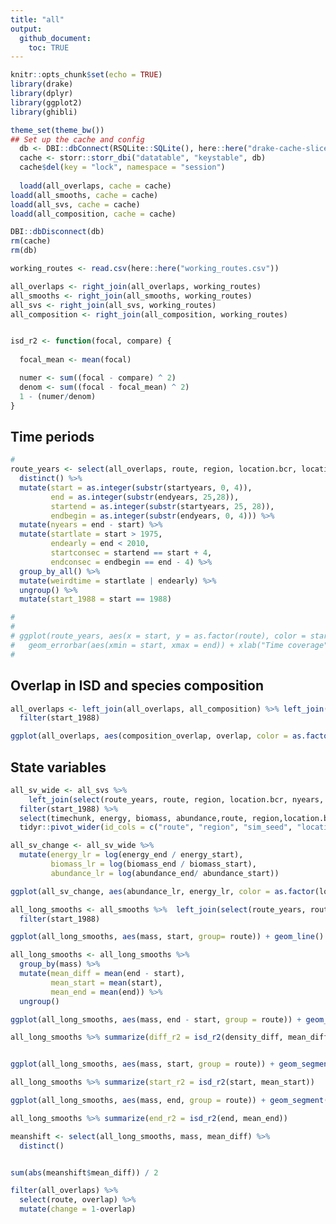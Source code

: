 ```yaml
---
title: "all"
output:
  github_document:
    toc: TRUE
---
```


```r
knitr::opts_chunk$set(echo = TRUE)
library(drake)
library(dplyr)
library(ggplot2)
library(ghibli)

theme_set(theme_bw())
## Set up the cache and config
  db <- DBI::dbConnect(RSQLite::SQLite(), here::here("drake-cache-sliced.sqlite"))
  cache <- storr::storr_dbi("datatable", "keystable", db)
  cache$del(key = "lock", namespace = "session")
  
  loadd(all_overlaps, cache = cache)
loadd(all_smooths, cache = cache)  
loadd(all_svs, cache = cache)
loadd(all_composition, cache = cache)

DBI::dbDisconnect(db)
rm(cache)
rm(db)
```

```r

working_routes <- read.csv(here::here("working_routes.csv"))

all_overlaps <- right_join(all_overlaps, working_routes)
all_smooths <- right_join(all_smooths, working_routes)
all_svs <- right_join(all_svs, working_routes)
all_composition <- right_join(all_composition, working_routes)


isd_r2 <- function(focal, compare) {
  
  focal_mean <- mean(focal)

  numer <- sum((focal - compare) ^ 2)
  denom <- sum((focal - focal_mean) ^ 2)
  1 - (numer/denom)
}
```

## Time periods

```r
# 
route_years <- select(all_overlaps, route, region, location.bcr, location.routename, startyears, endyears) %>%
  distinct() %>%
  mutate(start = as.integer(substr(startyears, 0, 4)),
         end = as.integer(substr(endyears, 25,28)),
         startend = as.integer(substr(startyears, 25, 28)),
         endbegin = as.integer(substr(endyears, 0, 4))) %>%
  mutate(nyears = end - start) %>%
  mutate(startlate = start > 1975,
         endearly = end < 2010,
         startconsec = startend == start + 4,
         endconsec = endbegin == end - 4) %>%
  group_by_all() %>%
  mutate(weirdtime = startlate | endearly) %>%
  ungroup() %>%
  mutate(start_1988 = start == 1988)

#
# 
# ggplot(route_years, aes(x = start, y = as.factor(route), color = start_1988)) + 
#   geom_errorbar(aes(xmin = start, xmax = end)) + xlab("Time coverage") + ylab("Route")
# 


```


## Overlap in ISD and species composition

```r

all_overlaps <- left_join(all_overlaps, all_composition) %>% left_join(select(route_years, route, region, location.bcr, nyears, start_1988)) %>%
  filter(start_1988)

ggplot(all_overlaps, aes(composition_overlap, overlap, color = as.factor(location.bcr))) + geom_point() + geom_abline(intercept = 0, slope = 1) + xlim(.4, 1) + ylim(.4,1) + theme(legend.position = "none")


```


## State variables

```r

all_sv_wide <- all_svs %>%
    left_join(select(route_years, route, region, location.bcr, nyears, start_1988)) %>%
  filter(start_1988) %>%
  select(timechunk, energy, biomass, abundance,route, region,location.bcr, sim_seed) %>%
  tidyr::pivot_wider(id_cols = c("route", "region", "sim_seed", "location.bcr"), names_from = timechunk, values_from = c("energy", "biomass", "abundance"))

all_sv_change <- all_sv_wide %>%
  mutate(energy_lr = log(energy_end / energy_start),
         biomass_lr = log(biomass_end / biomass_start),
         abundance_lr = log(abundance_end/ abundance_start)) 

ggplot(all_sv_change, aes(abundance_lr, energy_lr, color = as.factor(location.bcr))) + geom_point() + geom_abline(intercept = 0, slope = 1) 

```



```r

all_long_smooths <- all_smooths %>%  left_join(select(route_years, route, region, location.bcr, nyears, start_1988)) %>%
  filter(start_1988)

ggplot(all_long_smooths, aes(mass, start, group= route)) + geom_line()
```

```r

all_long_smooths <- all_long_smooths %>%
  group_by(mass) %>%
  mutate(mean_diff = mean(end - start),
         mean_start = mean(start),
         mean_end = mean(end)) %>%
  ungroup()

ggplot(all_long_smooths, aes(mass, end - start, group = route)) + geom_segment(aes(x = mass, y = 0, xend = mass, yend = end - start), alpha = .05) + xlim(1, 8) + geom_line(aes(mass, mean_diff), color = "green", alpha = .05)

all_long_smooths %>% summarize(diff_r2 = isd_r2(density_diff, mean_diff))


ggplot(all_long_smooths, aes(mass, start, group = route)) + geom_segment(aes(x = mass, y = 0, xend = mass, yend =  start), alpha = .05) + xlim(1, 8) + geom_line(aes(mass, mean_start), color = "green", alpha = .05)

all_long_smooths %>% summarize(start_r2 = isd_r2(start, mean_start))

ggplot(all_long_smooths, aes(mass, end, group = route)) + geom_segment(aes(x = mass, y = 0, xend = mass, yend = end), alpha = .05) + xlim(1, 8) + geom_line(aes(mass, mean_end), color = "green", alpha = .05)

all_long_smooths %>% summarize(end_r2 = isd_r2(end, mean_end))


```


```r

meanshift <- select(all_long_smooths, mass, mean_diff) %>%
  distinct()


sum(abs(meanshift$mean_diff)) / 2

filter(all_overlaps) %>%
  select(route, overlap) %>%
  mutate(change = 1-overlap)

```


